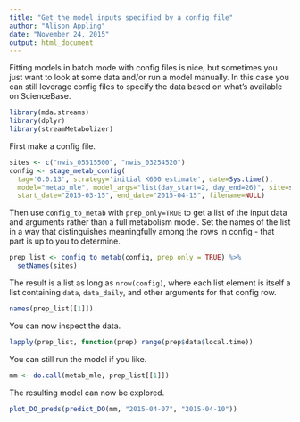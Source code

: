 ```yaml
---
title: "Get the model inputs specified by a config file"
author: "Alison Appling"
date: "November 24, 2015"
output: html_document
---
```


Fitting models in batch mode with config files is nice, but sometimes you just want to look at some data and/or run a model manually. In this case you can still leverage config files to specify the data based on what's available on ScienceBase.

```r
library(mda.streams)
library(dplyr)
library(streamMetabolizer)
```

First make a config file.
```r
sites <- c("nwis_05515500", "nwis_03254520")
config <- stage_metab_config(
  tag='0.0.13', strategy='initial K600 estimate', date=Sys.time(), 
  model="metab_mle", model_args="list(day_start=2, day_end=26)", site=sites, 
  start_date="2015-03-15", end_date="2015-04-15", filename=NULL)
```

Then use `config_to_metab` with `prep_only=TRUE` to get a list of the input data and arguments rather than a full metabolism model. Set the names of the list in a way that distinguishes meaningfully among the rows in config - that part is up to you to determine.
```r
prep_list <- config_to_metab(config, prep_only = TRUE) %>%
  setNames(sites)
```

The result is a list as long as `nrow(config)`, where each list element is itself a list containing `data`, `data_daily`, and other arguments for that config row.
```r
names(prep_list[[1]])
```

You can now inspect the data.
```r
lapply(prep_list, function(prep) range(prep$data$local.time))
```

You can still run the model if you like.
```r
mm <- do.call(metab_mle, prep_list[[1]])
```

The resulting model can now be explored.
```r
plot_DO_preds(predict_DO(mm, "2015-04-07", "2015-04-10"))
```